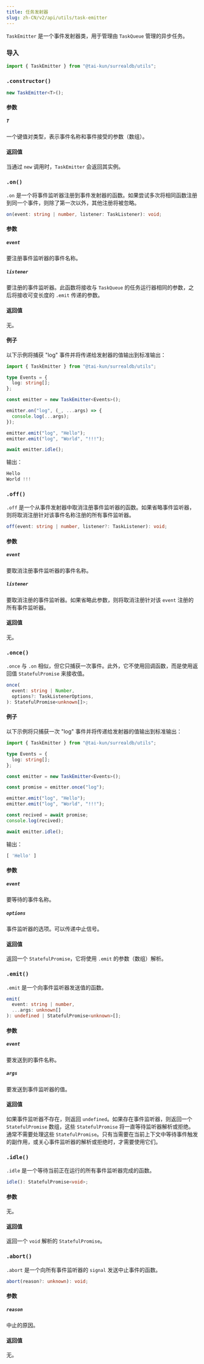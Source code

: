 ```yaml
---
title: 任务发射器
slug: zh-CN/v2/api/utils/task-emitter
---
```



`TaskEmitter` 是一个事件发射器类，用于管理由 `TaskQueue` 管理的异步任务。

### 导入

```ts
import { TaskEmitter } from "@tai-kun/surrealdb/utils";
```

### `.constructor()`

```ts
new TaskEmitter<T>();
```

#### 参数

##### `T`

一个键值对类型，表示事件名称和事件接受的参数（数组）。

#### 返回值

当通过 `new` 调用时，`TaskEmitter` 会返回其实例。

### `.on()` <Badge variant="instance" /><Badge variant="method" />

`.on` 是一个将事件监听器注册到事件发射器的函数。如果尝试多次将相同函数注册到同一个事件，则除了第一次以外，其他注册将被忽略。

```ts
on(event: string | number, listener: TaskListener): void;
```

#### 参数

##### `event`

要注册事件监听器的事件名称。

##### `listener`

要注册的事件监听器。此函数将接收与 `TaskQueue` 的任务运行器相同的参数，之后将接收可变长度的 `.emit` 传递的参数。

#### 返回值

无。

#### 例子

以下示例将捕获 "log" 事件并将传递给发射器的值输出到标准输出：

```ts
import { TaskEmitter } from "@tai-kun/surrealdb/utils";

type Events = {
  log: string[];
};

const emitter = new TaskEmitter<Events>();

emitter.on("log", (_, ...args) => {
  console.log(...args);
});

emitter.emit("log", "Hello");
emitter.emit("log", "World", "!!!");

await emitter.idle();
```

输出：

```js
Hello
World !!!
```

### `.off()` <Badge variant="instance" /><Badge variant="method" />

`.off` 是一个从事件发射器中取消注册事件监听器的函数。如果省略事件监听器，则将取消注册针对该事件名称注册的所有事件监听器。

```ts
off(event: string | number, listener?: TaskListener): void;
```

#### 参数

##### `event`

要取消注册事件监听器的事件名称。

##### `listener`

要取消注册的事件监听器。如果省略此参数，则将取消注册针对该 `event` 注册的所有事件监听器。

#### 返回值

无。

### `.once()` <Badge variant="instance" /><Badge variant="method" />

`.once` 与 `.on` 相似，但它只捕获一次事件。此外，它不使用回调函数，而是使用返回值 `StatefulPromise` 来接收值。

```ts
once(
  event: string | Number,
  options?: TaskListenerOptions,
): StatefulPromise<unknown[]>;
```

#### 例子

以下示例将只捕获一次 "log" 事件并将传递给发射器的值输出到标准输出：

```ts
import { TaskEmitter } from "@tai-kun/surrealdb/utils";

type Events = {
  log: string[];
};

const emitter = new TaskEmitter<Events>();

const promise = emitter.once("log");

emitter.emit("log", "Hello");
emitter.emit("log", "World", "!!!");

const recived = await promise;
console.log(recived);

await emitter.idle();
```

输出：

```js
[ 'Hello' ]
```

#### 参数

##### `event`

要等待的事件名称。

##### `options`

事件监听器的选项。可以传递中止信号。

#### 返回值

返回一个 `StatefulPromise`，它将使用 `.emit` 的参数（数组）解析。

### `.emit()` <Badge variant="instance" /><Badge variant="method" />

`.emit` 是一个向事件监听器发送值的函数。

```ts
emit(
  event: string | number,
  ...args: unknown[]
): undefined | StatefulPromise<unknown>[];
```

#### 参数

##### `event`

要发送到的事件名称。

##### `args`

要发送到事件监听器的值。

#### 返回值

如果事件监听器不存在，则返回 `undefined`。如果存在事件监听器，则返回一个 `StatefulPromise` 数组，这些 `StatefulPromise` 将一直等待监听器解析或拒绝。通常不需要处理这些 `StatefulPromise`。只有当需要在当前上下文中等待事件触发的副作用，或关心事件监听器的解析或拒绝时，才需要使用它们。

### `.idle()` <Badge variant="instance" /><Badge variant="method" />

`.idle` 是一个等待当前正在运行的所有事件监听器完成的函数。

```ts
idle(): StatefulPromise<void>;
```

#### 参数

无。

#### 返回值

返回一个 `void` 解析的 `StatefulPromise`。

### `.abort()` <Badge variant="instance" /><Badge variant="method" />

`.abort` 是一个向所有事件监听器的 `signal` 发送中止事件的函数。

```ts
abort(reason?: unknown): void;
```

#### 参数

##### `reason`

中止的原因。

#### 返回值

无。
